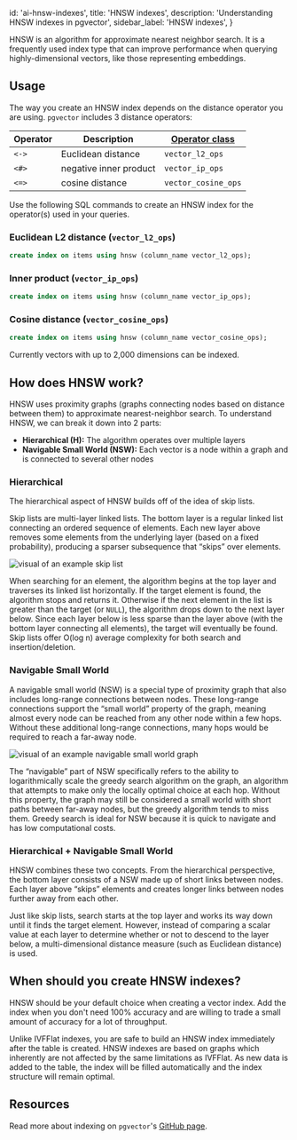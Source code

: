 
  id: 'ai-hnsw-indexes',
  title: 'HNSW indexes',
  description: 'Understanding HNSW indexes in pgvector',
  sidebar_label: 'HNSW indexes',
}

HNSW is an algorithm for approximate nearest neighbor search. It is a frequently used index type that can improve performance when querying highly-dimensional vectors, like those representing embeddings.

## Usage

The way you create an HNSW index depends on the distance operator you are using. `pgvector` includes 3 distance operators:

| Operator | Description            | [**Operator class**](https://www.postgresql.org/docs/current/sql-createopclass.html) |
| -------- | ---------------------- | ------------------------------------------------------------------------------------ |
| `<->`    | Euclidean distance     | `vector_l2_ops`                                                                      |
| `<#>`    | negative inner product | `vector_ip_ops`                                                                      |
| `<=>`    | cosine distance        | `vector_cosine_ops`                                                                  |

Use the following SQL commands to create an HNSW index for the operator(s) used in your queries.

### Euclidean L2 distance (`vector_l2_ops`)

```sql
create index on items using hnsw (column_name vector_l2_ops);
```

### Inner product (`vector_ip_ops`)

```sql
create index on items using hnsw (column_name vector_ip_ops);
```

### Cosine distance (`vector_cosine_ops`)

```sql
create index on items using hnsw (column_name vector_cosine_ops);
```

Currently vectors with up to 2,000 dimensions can be indexed.

## How does HNSW work?

HNSW uses proximity graphs (graphs connecting nodes based on distance between them) to approximate nearest-neighbor search. To understand HNSW, we can break it down into 2 parts:

- **Hierarchical (H):** The algorithm operates over multiple layers
- **Navigable Small World (NSW):** Each vector is a node within a graph and is connected to several other nodes

### Hierarchical

The hierarchical aspect of HNSW builds off of the idea of skip lists.

Skip lists are multi-layer linked lists. The bottom layer is a regular linked list connecting an ordered sequence of elements. Each new layer above removes some elements from the underlying layer (based on a fixed probability), producing a sparser subsequence that “skips” over elements.

<div>
  <Image
    alt="visual of an example skip list"
    src={{
      light: '/docs/img/ai/vector-indexes/hnsw-indexes/skip-list--light.png',
      dark: '/docs/img/ai/vector-indexes/hnsw-indexes/skip-list--dark.png',
    }}
  />
</div>

When searching for an element, the algorithm begins at the top layer and traverses its linked list horizontally. If the target element is found, the algorithm stops and returns it. Otherwise if the next element in the list is greater than the target (or `NULL`), the algorithm drops down to the next layer below. Since each layer below is less sparse than the layer above (with the bottom layer connecting all elements), the target will eventually be found. Skip lists offer O(log n) average complexity for both search and insertion/deletion.

### Navigable Small World

A navigable small world (NSW) is a special type of proximity graph that also includes long-range connections between nodes. These long-range connections support the “small world” property of the graph, meaning almost every node can be reached from any other node within a few hops. Without these additional long-range connections, many hops would be required to reach a far-away node.

<img
  alt="visual of an example navigable small world graph"
  src="/docs/img/ai/vector-indexes/hnsw-indexes/nsw.png"
/>

The “navigable” part of NSW specifically refers to the ability to logarithmically scale the greedy search algorithm on the graph, an algorithm that attempts to make only the locally optimal choice at each hop. Without this property, the graph may still be considered a small world with short paths between far-away nodes, but the greedy algorithm tends to miss them. Greedy search is ideal for NSW because it is quick to navigate and has low computational costs.

### **Hierarchical +** Navigable Small World

HNSW combines these two concepts. From the hierarchical perspective, the bottom layer consists of a NSW made up of short links between nodes. Each layer above “skips” elements and creates longer links between nodes further away from each other.

Just like skip lists, search starts at the top layer and works its way down until it finds the target element. However, instead of comparing a scalar value at each layer to determine whether or not to descend to the layer below, a multi-dimensional distance measure (such as Euclidean distance) is used.

## When should you create HNSW indexes?

HNSW should be your default choice when creating a vector index. Add the index when you don't need 100% accuracy and are willing to trade a small amount of accuracy for a lot of throughput.

Unlike IVFFlat indexes, you are safe to build an HNSW index immediately after the table is created. HNSW indexes are based on graphs which inherently are not affected by the same limitations as IVFFlat. As new data is added to the table, the index will be filled automatically and the index structure will remain optimal.

## Resources

Read more about indexing on `pgvector`'s [GitHub page](https://github.com/pgvector/pgvector#indexing).


